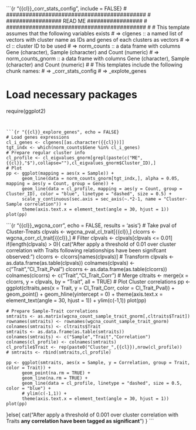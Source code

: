 ```{r "{{cl}}_corr_stats_config", include = FALSE}
# ###########################################
# ################# READ ME #################
# ###########################################
#
# This template assumes that the following variables exists
# => clgenes :: a named list of vectors with cluster name as IDs and genes of each clusters as vectors
# => cl :: cluster ID to be used
# => norm_counts :: a data frame with columns Gene (character), Sample (character) and Count (numeric) 
# => norm_counts_gnorm :: a data frame with columns Gene (character), Sample (character) and Count (numeric) 
#
# This templates include the following chunk names:
# => <cl>_corr_stats_config
# => <cl>_explote_genes
 
# Load necessary packages
require(ggplot2)
```


```{r "{{cl}}_explore_genes", echo = FALSE}
# Load genes expressions
cl_i_genes <- clgenes[[as.character({{cl}})]]
tgt_indx <- which(norm_counts$Gene %in% cl_i_genes)
# Prepare regular cluster info
cl_profile <- cl_eigvalues_gnorm[grepl(paste(c("ME",{{cl}},"$"),collapse=""),cl_eigvalues_gnorm$Cluster_ID),]
# Plot
pp <- ggplot(mapping = aes(x = Sample)) + 
	  geom_line(data = norm_counts_gnorm[tgt_indx,], alpha = 0.05, mapping = aes(y = Count, group = Gene)) +
	  geom_line(data = cl_profile, mapping = aes(y = Count, group = Cluster_ID), color = "blue", linetype = "dashed", size = 0.5) +
	  scale_y_continuous(sec.axis = sec_axis(~.*2-1, name = "Cluster-Sample correlation")) +
      theme(axis.text.x = element_text(angle = 30, hjust = 1))
plot(pp)
```

```{r "{{cl}}_wgcna_corr", echo = FALSE, results = 'asis'}
# Take pval of Cluster-Treats
clpvals <- wgcna_pval_cl_trait[{{cl}},]
clcorrs <- wgcna_corr_cl_trait[{{cl}},]
# Filter
clpvals <- clpvals[clpvals <= 0.01]
if(length(clpvals) > 0){
	cat("After apply a threshold of 0.01 over cluster correlation with Traits following relationships have been signifcant observed:")
	clcorrs <- clcorrs[names(clpvals)]
	# Transform
	clpvals <- as.data.frame(as.table(clpvals))
	colnames(clpvals) <- c("Trait","Cl_Trait_Pval")
	clcorrs <- as.data.frame(as.table(clcorrs))
	colnames(clcorrs) <- c("Trait","Cl_Trait_Corr")
	# Merge
	cltraits <- merge(x = clcorrs, y = clpvals, by = "Trait", all = TRUE)
	# Plot Cluster correlations
	pp <- ggplot(cltraits,aes(x = Trait, y = Cl_Trait_Corr, color = Cl_Trait_Pval)) + 
		  geom_point() +
		  geom_hline(yintercept = 0) + 
		  theme(axis.text.x = element_text(angle = 30, hjust = 1)) + 
		  ylim(c(-1,1))
	plot(pp)

	# Prepare Sample-Trait correlations
	smtraits <- as.matrix(wgcna_count_sample_trait_gnorm[,cltraits$Trait])
	rownames(smtraits) <- rownames(wgcna_count_sample_trait_gnorm)
	colnames(smtraits) <- cltraits$Trait
	smtraits <- as.data.frame(as.table(smtraits))
	colnames(smtraits) <- c("Sample","Trait","Correlation")
	colnames(cl_profile) <- colnames(smtraits)
	cl_profile$Trait <- rep(paste0("Cluster_",{{cl}}),nrow(cl_profile))
	# smtraits <- rbind(smtraits,cl_profile)

	pp <- ggplot(smtraits, aes(x = Sample, y = Correlation, group = Trait, color = Trait)) +
		  geom_point(na.rm = TRUE) +
		  geom_line(na.rm = TRUE) +
		  geom_line(data = cl_profile, linetype = "dashed", size = 0.5, color = "blue") +
		  # ylim(c(-1,1)) +
          theme(axis.text.x = element_text(angle = 30, hjust = 1))
	plot(pp)
}else{
	cat("After apply a threshold of 0.001 over cluster correlation with Traits **any correlation have been tagged as significant**")
}
```






